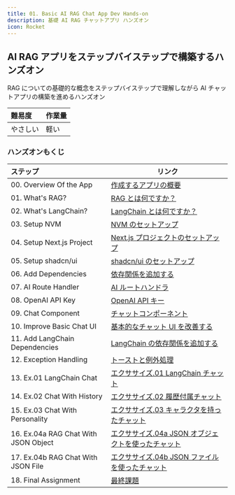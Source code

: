 ```yaml
---
title: 01. Basic AI RAG Chat App Dev Hands-on
description: 基礎 AI RAG チャットアプリ ハンズオン
icon: Rocket
---
```


## AI RAG アプリをステップバイステップで構築するハンズオン

RAG についての基礎的な概念をステップバイステップで理解しながら AI チャットアプリの構築を進めるハンズオン

|難易度 |作業量 |
|:-- |:-- |
|やさしい |軽い |

### ハンズオンもくじ

|ステップ |リンク |
|:-- |-- |
|00. Overview Of the App |[作成するアプリの概要](./hands-on/01-basic-rag-app/00_overview_of_app) |
|01. What's RAG? |[RAG とは何ですか？](./hands-on/01-basic-rag-app/01_whats_rag) |
|02. What's LangChain? |[LangChain とは何ですか？](./hands-on/01-basic-rag-app/02_whats_lang_chain) |
|03. Setup NVM |[NVM のセットアップ](./hands-on/01-basic-rag-app/03_setup_nvm) |
|04. Setup Next.js Project|[Next.js プロジェクトのセットアップ](./hands-on/01-basic-rag-app/04_setup_nextjs_project) |
|05. Setup shadcn/ui |[shadcn/ui のセットアップ](./hands-on/01-basic-rag-app/05_setup_shadcn_ui) |
|06. Add Dependencies |[依存関係を追加する](./hands-on/01-basic-rag-app/06_add_dependencies) |
|07. AI Route Handler |[AI ルートハンドラ](./hands-on/01-basic-rag-app/07_ai_route_handler) |
|08. OpenAI API Key |[OpenAI API キー](./hands-on/01-basic-rag-app/08_open_ai_api_key) |
|09. Chat Component |[チャットコンポーネント](./hands-on/01-basic-rag-app/09_chat_component) |
|10. Improve Basic Chat UI |[基本的なチャット UI を改善する](./hands-on/01-basic-rag-app/10_improve_basic_chat_ui) |
|11. Add LangChain Dependencies |[LangChain の依存関係を追加する](./hands-on/01-basic-rag-app/11_add_langchain_dependencies) |
|12. Exception Handling |[トーストと例外処理](./hands-on/01-basic-rag-app/12_exception_handling) |
|13. Ex.01 LangChain Chat |[エクササイズ.01 LangChain チャット](./hands-on/01-basic-rag-app/13_ex01_langchain_chat) |
|14. Ex.02 Chat With History |[エクササイズ.02 履歴付属チャット](./hands-on/01-basic-rag-app/14_ex02_chat_with_history) |
|15. Ex.03 Chat With Personality |[エクササイズ.03 キャラクタを持ったチャット](./hands-on/01-basic-rag-app/15_ex03_chat_with_personality) |
|16. Ex.04a RAG Chat With JSON Object |[エクササイズ.04a JSON オブジェクトを使ったチャット](./hands-on/01-basic-rag-app/16_ex04a_chat_with_json_object) |
|17. Ex.04b RAG Chat With JSON File |[エクササイズ.04b JSON ファイルを使ったチャット](./hands-on/01-basic-rag-app/17_ex04b_chat_with_json_file) |
|18. Final Assignment |[最終課題](./hands-on/01-basic-rag-app/18_final_assignment) |
